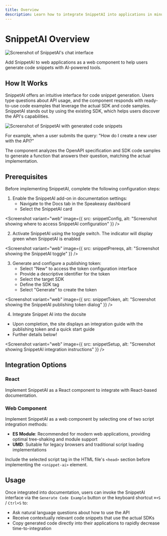 ```yaml
---
title: Overview
description: Learn how to integrate SnippetAI into applications in minutes.
---
```


# SnippetAI Overview


![Screenshot of SnippetAI's chat interface](../assets/snippet-ai/snippet-ai.png)

Add SnippetAI to web applications as a web component to help users generate code snippets with AI-powered tools.

## How It Works

SnippetAI offers an intuitive interface for code snippet generation. Users type questions about API usage, and the component responds with ready-to-use code examples that leverage the actual SDK and code samples. SnippetAI stands out by using the existing SDK, which helps users discover the API's capabilities.

![Screenshot of SnippetAI with generated code snippets](../assets/snippet-ai/snippet-ai-demo.png)

For example, when a user submits the query:
"How do I create a new user with the API?"

The component analyzes the OpenAPI specification and SDK code samples to generate a function that answers their question, matching the actual implementation.

## Prerequisites

Before implementing SnippetAI, complete the following configuration steps:

1. Enable the SnippetAI add-on in documentation settings:
   - Navigate to the Docs tab in the Speakeasy dashboard
   - Select the SnippetAI card

<Screenshot variant="web"
image={{
    src: snippetConfig,
    alt: "Screenshot showing where to access SnippetAI configuration"
  }}
/>

2. Activate SnippetAI using the toggle switch. The indicator will display green when SnippetAI is enabled

<Screenshot variant="web"
image={{
    src: snippetPrereqs,
    alt: "Screenshot showing the SnippetAI toggle"
  }}
/>

3. Generate and configure a publishing token:
   - Select "New" to access the token configuration interface
   - Provide a descriptive identifier for the token
   - Select the target SDK
   - Define the SDK tag
   - Select "Generate" to create the token

<Screenshot variant="web"
image={{
    src: snippetToken,
    alt: "Screenshot showing the SnippetAI publishing token dialog"
  }}
/>

4. Integrate Snippet AI into the docsite
  - Upon completion, the site displays an integration guide with the publishing token and a quick start guide
  - Further details below!

<Screenshot variant="web"
image={{
    src: snippetSetup,
    alt: "Screenshot showing SnippetAI integration instructions"
  }}
/>

## Integration Options

### React

Implement SnippetAI as a React component to integrate with React-based documentation.

### Web Component

Implement SnippetAI as a web component by selecting one of two script integration methods:

- **ES Module**: Recommended for modern web applications, providing optimal tree-shaking and module support
- **UMD**: Suitable for legacy browsers and traditional script loading implementations

Include the selected script tag in the HTML file's `<head>` section before implementing the `<snippet-ai>` element.

## Usage

Once integrated into documentation, users can invoke the SnippetAI interface via the `Generate Code Example` button or the keyboard shortcut `⌘+S` / `Ctrl+S` to:
- Ask natural language questions about how to use the API
- Receive contextually relevant code snippets that use the actual SDKs
- Copy generated code directly into their applications to rapidly decrease time-to-integration

